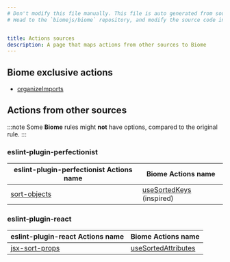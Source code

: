 ```yaml
---
# Don't modify this file manually. This file is auto generated from source, and you will lose your changes next time the website is built.
# Head to the `biomejs/biome` repository, and modify the source code in there.


title: Actions sources
description: A page that maps actions from other sources to Biome
---
```

    
## Biome exclusive actions
- [organizeImports](/assist/actions/organize-imports) 
## Actions from other sources
:::note
Some **Biome** rules might **not** have options, compared to the original rule.
:::
### eslint-plugin-perfectionist
| eslint-plugin-perfectionist Actions name | Biome Actions name |
| ---- | ---- |
| [sort-objects](https://perfectionist.dev/rules/sort-objects) |[useSortedKeys](/assist/actions/use-sorted-keys) (inspired) |
### eslint-plugin-react
| eslint-plugin-react Actions name | Biome Actions name |
| ---- | ---- |
| [jsx-sort-props](https://github.com/jsx-eslint/eslint-plugin-react/blob/master/docs/rules/jsx-sort-props.md) |[useSortedAttributes](/assist/actions/use-sorted-attributes) |
